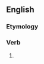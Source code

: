 ==English==

===Etymology===
{{suffix|en|lance|eth}}

===Verb===
{{head|en|verb form}}

# {{en-archaic third-person singular of|lance}}